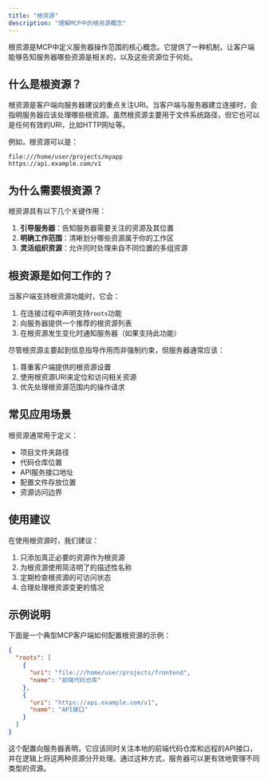 ```yaml
---
title: "根资源"
description: "理解MCP中的根资源概念"
---
```


根资源是MCP中定义服务器操作范围的核心概念。它提供了一种机制，让客户端能够告知服务器哪些资源是相关的，以及这些资源位于何处。

## 什么是根资源？

根资源是客户端向服务器建议的重点关注URI。当客户端与服务器建立连接时，会指明服务器应该处理哪些根资源。虽然根资源主要用于文件系统路径，但它也可以是任何有效的URI，比如HTTP网址等。

例如，根资源可以是：

```
file:///home/user/projects/myapp
https://api.example.com/v1
```

## 为什么需要根资源？

根资源具有以下几个关键作用：

1. **引导服务器**：告知服务器需要关注的资源及其位置
2. **明确工作范围**：清晰划分哪些资源属于你的工作区
3. **灵活组织资源**：允许同时处理来自不同位置的多组资源

## 根资源是如何工作的？

当客户端支持根资源功能时，它会：

1. 在连接过程中声明支持`roots`功能
2. 向服务器提供一个推荐的根资源列表
3. 在根资源发生变化时通知服务器（如果支持此功能）

尽管根资源主要起到信息指导作用而非强制约束，但服务器通常应该：

1. 尊重客户端提供的根资源设置
2. 使用根资源URI来定位和访问相关资源
3. 优先处理根资源范围内的操作请求

## 常见应用场景

根资源通常用于定义：

- 项目文件夹路径
- 代码仓库位置
- API服务接口地址
- 配置文件存放位置
- 资源访问边界

## 使用建议

在使用根资源时，我们建议：

1. 只添加真正必要的资源作为根资源
2. 为根资源使用简洁明了的描述性名称
3. 定期检查根资源的可访问状态
4. 合理处理根资源变更的情况

## 示例说明

下面是一个典型MCP客户端如何配置根资源的示例：

```json
{
  "roots": [
    {
      "uri": "file:///home/user/projects/frontend",
      "name": "前端代码仓库"
    },
    {
      "uri": "https://api.example.com/v1",
      "name": "API接口"
    }
  ]
}
```

这个配置向服务器表明，它应该同时关注本地的前端代码仓库和远程的API接口，并在逻辑上将这两种资源分开处理。通过这种方式，服务器可以更有效地管理不同类型的资源。